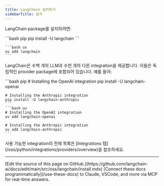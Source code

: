 ```yaml
---
title: LangChain 설치하기
sidebarTitle: 설치
---
```




LangChain package를 설치하려면:

<CodeGroup>
    ```bash pip
    pip install -U langchain
    ```

    ```bash uv
    uv add langchain
    ```
</CodeGroup>




LangChain은 수백 개의 LLM과 수천 개의 다른 integration을 제공합니다. 이들은 독립적인 provider package에 포함되어 있습니다. 예를 들어:

<CodeGroup>
    ```bash pip
    # Installing the OpenAI integration
    pip install -U langchain-openai

    # Installing the Anthropic integration
    pip install -U langchain-anthropic
    ```
    ```bash uv
    # Installing the OpenAI integration
    uv add langchain-openai

    # Installing the Anthropic integration
    uv add langchain-anthropic
    ```
</CodeGroup>





<Tip>
사용 가능한 integration의 전체 목록은 [Integrations 탭](/oss/python/integrations/providers/overview)을 참조하세요.
</Tip>

---

<Callout icon="pen-to-square" iconType="regular">
    [Edit the source of this page on GitHub.](https://github.com/langchain-ai/docs/edit/main/src/oss/langchain/install.mdx)
</Callout>
<Tip icon="terminal" iconType="regular">
    [Connect these docs programmatically](/use-these-docs) to Claude, VSCode, and more via MCP for    real-time answers.
</Tip>
